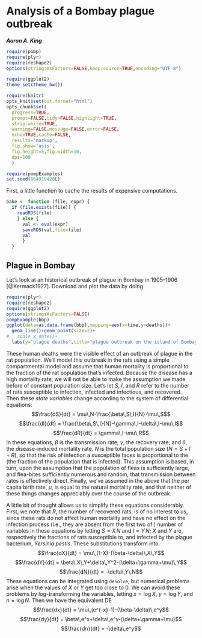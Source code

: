 %\VignetteIndexEntry{Bombay plague example}
%\VignetteEngine{knitr::knitr}

# Analysis of a Bombay plague outbreak  
***Aaron A. King***

```r
require(pomp)
require(plyr)
require(reshape2)
options(stringsAsFactors=FALSE,keep.source=TRUE,encoding="UTF-8")

require(ggplot2)
theme_set(theme_bw())

require(knitr)
opts_knit$set(out.format="html")
opts_chunk$set(
  progress=TRUE,
  prompt=FALSE,tidy=FALSE,highlight=TRUE,
  strip.white=TRUE,
  warning=FALSE,message=FALSE,error=FALSE,
  echo=TRUE,cache=FALSE,
  results='markup',
  fig.show='asis',
  fig.height=5,fig.width=10,
  dpi=100
  )

require(pompExamples)
set.seed(864919428L)
```

First, a little function to cache the results of expensive computations.

```r
bake <- function (file, expr) {
  if (file.exists(file)) {
    readRDS(file)
    } else {
      val <- eval(expr)
      saveRDS(val,file=file)
      val
      }
  }
```

## Plague in Bombay

Let's look at an historical outbreak of plague in Bombay in 1905--1906 [@Kermack1927].
Download and plot the data by doing

```r
require(plyr)
require(reshape2)
require(ggplot2)
options(stringsAsFactors=FALSE)
pompExample(bbp)
ggplot(data=as.data.frame(bbp),mapping=aes(x=time,y=deaths))+
  geom_line()+geom_point(size=2)+
#   scale_x_date()+
  labs(y="plague deaths",title="plague outbreak on the island of Bombay")
```

These human deaths were the visible effect of an outbreak of plague in the rat population.
We'll model this outbreak in the rats using a simple compartmental model and assume that human mortality is proportional to the fraction of the rat population that's infected.
Because the disease has a high mortality rate, we will not be able to make the assumption we made before of constant population size.
Let's let $S$, $I$, and $R$ refer to the number of rats susceptible to infection, infected and infectious, and recovered.
Then these *state variables* change according to the system of differential equations:
$$\frac{dS}{dt} = \mu\,N-\frac{\beta\,S\,I}{N}-\mu\,S$$
$$\frac{dI}{dt} = \frac{\beta\,S\,I}{N}-\gamma\,I-\delta\,I-\mu\,I$$
$$\frac{dR}{dt} = \gamma\,I-\mu\,R$$
In these equations, $\beta$ is the transmission rate; $\gamma$, the recovery rate; and $\delta$, the disease-induced mortality rate.
$N$ is the total population size ($N=S+I+R$), so that the risk of infection a susceptible faces is proportional to the \emph{prevalence} (the fraction of the population that is infected).
This assumption is based, in turn, upon the assumption that the population of fleas is sufficiently large, and flea-bites sufficiently numerous and random, that transmission between rates is effectively direct.
Finally, we've assumed in the above that the per capita birth rate, $\mu$, is equal to the natural mortality rate, and that neither of these things changes appreciably over the course of the outbreak.

A little bit of thought allows us to simplify these equations considerably.
First, we note that $R$, the number of recovered rats, is of no interest to us, since these rats do not affect human mortality and have no effect on the infection process (i.e., they are absent from the first two of \cref{eq:rat-model1})
number of variables in these equations by letting $S=X\,N$ and $I=Y\,N$; $X$ and $Y$ are, respectively the fractions of rats susceptible to, and infected by the plague bacterium, *Yersinia pestis*.
These substitutions transform \cref{eq:rat-model1} into
$$\frac{dX}{dt} = \mu\,(1-X)-(\beta-\delta)\,X\,Y$$
$$\frac{dY}{dt} = \beta\,X\,Y+\delta\,Y^2-(\delta+\gamma+\mu)\,Y$$
$$\frac{dN}{dt} = -\delta\,Y\,N$$
These equations can be integrated using `deSolve`, but numerical problems arise when the values of $X$ or $Y$ get too close to $0$.
We can avoid these problems by log-transforming the variables, letting $x=\log{X}$, $y=\log{Y}$, and $n=\log{N}$.
Then we have the equivalent DE
$$\frac{dx}{dt} = \mu\,(e^{-x}-1)-(\beta-\delta)\,e^y$$
$$\frac{dy}{dt} = \beta\,e^x+\delta\,e^y-(\delta+\gamma+\mu)$$
$$\frac{dn}{dt} = -\delta\,e^y$$

